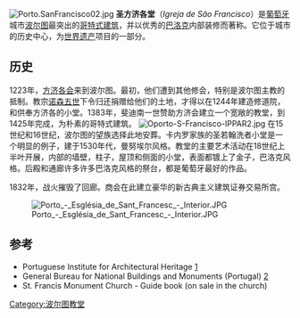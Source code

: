 [[Image:Porto.SanFrancisco02.jpg|thumb]]
'''圣方济各堂'''（''Igreja de São Francisco''）是[[葡萄牙|葡萄牙]]城市[[波尔图|波尔图]]最突出的[[哥特式建筑|哥特式建筑]]，并以优秀的[[巴洛克|巴洛克]]内部装修而著称。它位于城市的历史中心，为[[世界遗产|世界遗产]]项目的一部分。

==历史==
1223年，[[方济各会|方济各会]]来到波尔图。最初，他们遭到其他修会，特别是波尔图主教的抵制。教宗[[诺森五世|诺森五世]]下令归还捐赠给他们的土地，才得以在1244年建造修道院，和供奉方济各的小堂。1383年，斐迪南一世赞助方济会建立一个宽敞的教堂，到1425年完成，为朴素的哥特式建筑。
[[Image:Oporto-S-Francisco-IPPAR2.jpg|thumb]]
在15世纪和16世纪，波尔图的望族选择此地安葬。卡内罗家族的圣若翰洗者小堂是一个明显的例子，建于1530年代，曼努埃尔风格。教堂的主要艺术活动在18世纪上半叶开展，内部的墙壁，柱子，屋顶和侧面的小堂，表面都镀上了金子，巴洛克风格。后殿和通廊许多许多巴洛克风格的祭台，都是葡萄牙最好的作品。

1832年，战火摧毁了回廊。商会在此建立豪华的新古典主义建筑证券交易所宫。

[[Image:Porto_-_Església_de_Sant_Francesc_-_Interior.JPG|thumb]]

==参考==
*Portuguese Institute for Architectural Heritage [https://web.archive.org/web/20060614104456/http://www.ippar.pt/]
*General Bureau for National Buildings and Monuments (Portugal) [https://web.archive.org/web/20150111072326/http://www.monumentos.pt/]
*St. Francis Monument Church - Guide book (on sale in the church)

{{Commons and category|Igreja de São Francisco (Porto)}}
{{coord|41.141|N|8.616|W|display=title|source:cawiki}}

[[Category:波尔图教堂|Category:波尔图教堂]]
